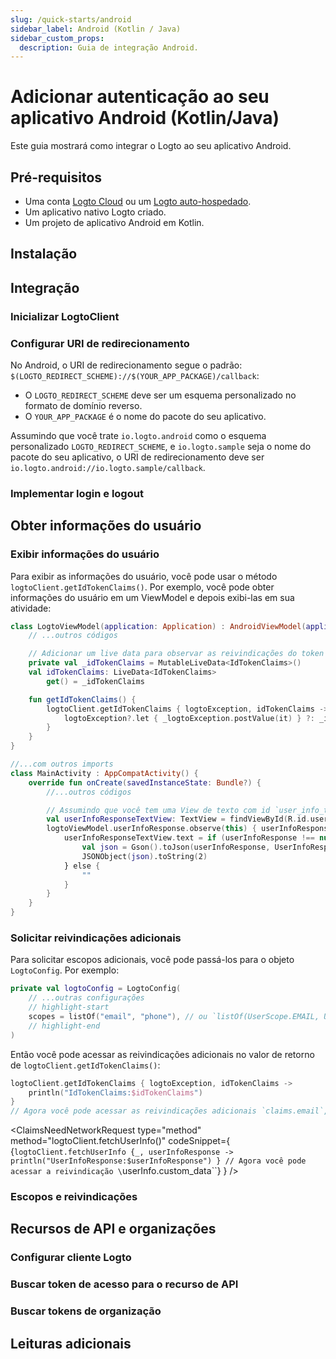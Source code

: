 ```yaml
---
slug: /quick-starts/android
sidebar_label: Android (Kotlin / Java)
sidebar_custom_props:
  description: Guia de integração Android.
---
```





# Adicionar autenticação ao seu aplicativo Android (Kotlin/Java)

Este guia mostrará como integrar o Logto ao seu aplicativo Android.

<AndroidGuideTip />

## Pré-requisitos

- Uma conta [Logto Cloud](https://cloud.logto.io) ou um [Logto auto-hospedado](/introduction/set-up-logto-oss).
- Um aplicativo nativo Logto criado.
- Um projeto de aplicativo Android em Kotlin.

## Instalação

<Installation />

## Integração

### Inicializar LogtoClient

<InitLogtoClient />

### Configurar URI de redirecionamento

<SignInFlowSummary />

<ConfigureRedirectUri
  figureSrc={redirectUriFigure}
  redirectUri="io.logto.android://io.logto.sample/callback"
/>

No Android, o URI de redirecionamento segue o padrão: `$(LOGTO_REDIRECT_SCHEME)://$(YOUR_APP_PACKAGE)/callback`:

- O `LOGTO_REDIRECT_SCHEME` deve ser um esquema personalizado no formato de domínio reverso.
- O `YOUR_APP_PACKAGE` é o nome do pacote do seu aplicativo.

Assumindo que você trate `io.logto.android` como o esquema personalizado `LOGTO_REDIRECT_SCHEME`, e `io.logto.sample` seja o nome do pacote do seu aplicativo, o URI de redirecionamento deve ser `io.logto.android://io.logto.sample/callback`.

### Implementar login e logout

<ImplementSignInAndSignOut />

<Checkpoint />

## Obter informações do usuário

### Exibir informações do usuário

Para exibir as informações do usuário, você pode usar o método `logtoClient.getIdTokenClaims()`. Por exemplo, você pode obter informações do usuário em um ViewModel e depois exibi-las em sua atividade:

```kotlin title="LogtoModelView.kt"
class LogtoViewModel(application: Application) : AndroidViewModel(application) {
    // ...outros códigos

    // Adicionar um live data para observar as reivindicações do token de ID
    private val _idTokenClaims = MutableLiveData<IdTokenClaims>()
    val idTokenClaims: LiveData<IdTokenClaims>
        get() = _idTokenClaims

    fun getIdTokenClaims() {
        logtoClient.getIdTokenClaims { logtoException, idTokenClaims ->
            logtoException?.let { _logtoException.postValue(it) } ?: _idTokenClaims.postValue(idTokenClaims)
        }
    }
}
```

```kotlin title="MainActivity.kt"
//...com outros imports
class MainActivity : AppCompatActivity() {
    override fun onCreate(savedInstanceState: Bundle?) {
        //...outros códigos

        // Assumindo que você tem uma View de texto com id `user_info_text_view` em seu layout
        val userInfoResponseTextView: TextView = findViewById(R.id.user_info_text_view)
        logtoViewModel.userInfoResponse.observe(this) { userInfoResponse ->
            userInfoResponseTextView.text = if (userInfoResponse !== null) {
                val json = Gson().toJson(userInfoResponse, UserInfoResponse::class.java)
                JSONObject(json).toString(2)
            } else {
                ""
            }
        }
    }
}
```

### Solicitar reivindicações adicionais

<FindUserInfoMissing method="logtoClient.getIdTokenClaims()" />

<ScopesAndClaimsIntroduction />

Para solicitar escopos adicionais, você pode passá-los para o objeto `LogtoConfig`. Por exemplo:

```kotlin title="LogtoViewModel.kt"
private val logtoConfig = LogtoConfig(
    // ...outras configurações
    // highlight-start
    scopes = listOf("email", "phone"), // ou `listOf(UserScope.EMAIL, UserScope.PHONE)`
    // highlight-end
)
```

Então você pode acessar as reivindicações adicionais no valor de retorno de `logtoClient.getIdTokenClaims()`:

```kotlin
logtoClient.getIdTokenClaims { logtoException, idTokenClaims ->
    println("IdTokenClaims:$idTokenClaims")
}
// Agora você pode acessar as reivindicações adicionais `claims.email`, `claims.phone`, etc.
```

<ClaimsNeedNetworkRequest
  type="method"
  method="logtoClient.fetchUserInfo()"
  codeSnippet={
    <CodeBlock
      language="kotlin"
      title="LogtoViewModel.kt"
    >{`logtoClient.fetchUserInfo {_, userInfoResponse ->
    println("UserInfoResponse:$userInfoResponse")
}
// Agora você pode acessar a reivindicação \`userInfo.custom_data\``}</CodeBlock>
  }
/>

### Escopos e reivindicações

<ScopesAndClaims />

## Recursos de API e organizações

<ApiResourcesDescription />

### Configurar cliente Logto

<ConfigApiResources />

### Buscar token de acesso para o recurso de API

<FetchAccessTokenForApiResources />

### Buscar tokens de organização

<FetchOrganizationTokenForUser />

## Leituras adicionais

<FurtherReadings />
